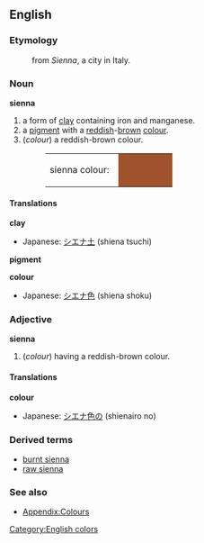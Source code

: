 {{Wikipedia}}
==English==
===Etymology===
:from ''Sienna'', a city in Italy.
===Noun===
'''sienna'''
#a form of [[clay]] containing iron and manganese.
#a [[pigment]] with a [[red]]dish-[[brown]] [[color|colour]].
#(''colour'') a reddish-brown colour.
#:<table><tr><td>sienna colour: &nbsp;</td><td bgcolor="#A0522D" width="80">&nbsp; </td></tr></table>

====Translations====

'''clay'''
{{top}}
*Japanese: [[シエナ土]] (shiena tsuchi)
{{mid}}
{{bottom}}

'''pigment'''
{{top}}
{{mid}}
{{bottom}}

'''colour'''
{{top}}
*Japanese: [[シエナ色]] (shiena shoku)
{{mid}}
{{bottom}}

===Adjective===
'''sienna'''
#(''colour'') having a reddish-brown colour.

====Translations====
'''colour'''
{{top}}
*Japanese: [[シエナ色]]の (shienairo no)
{{mid}}
{{bottom}}

===Derived terms===
*[[burnt sienna]]
*[[raw sienna]]

===See also===
*[[Wiktionary_Appendix:Colours|Appendix:Colours]]

[[Category:English colors]]